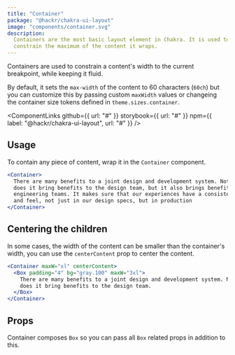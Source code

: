 ```yaml
---
title: "Container"
package: "@hackr/chakra-ui-layout"
image: "components/container.svg"
description:
  Containers are the most basic layout element in Chakra. It is used to
  constrain the maximum of the content it wraps.
---
```


Containers are used to constrain a content's width to the current breakpoint,
while keeping it fluid.

By default, it sets the `max-width` of the content to 60 characters (`60ch`) but
you can customize this by passing custom `maxWidth` values or changeing the
container size tokens defined in `theme.sizes.container`.

<ComponentLinks
  github={{ url: "#" }}
  storybook={{ url: "#" }}
  npm={{ label: "@hackr/chakra-ui-layout", url: "#" }}
/>

<carbon-ad></carbon-ad>

## Usage

To contain any piece of content, wrap it in the `Container` component.

```jsx
<Container>
  There are many benefits to a joint design and development system. Not only
  does it bring benefits to the design team, but it also brings benefits to
  engineering teams. It makes sure that our experiences have a consistent look
  and feel, not just in our design specs, but in production
</Container>
```

## Centering the children

In some cases, the width of the content can be smaller than the container's
width, you can use the `centerContent` prop to center the content.

```jsx live=false
<Container maxW="xl" centerContent>
  <Box padding="4" bg="gray.100" maxW="3xl">
    There are many benefits to a joint design and development system. Not only
    does it bring benefits to the design team.
  </Box>
</Container>
```

## Props

Container composes `Box` so you can pass all `Box` related props in addition to
this.

<PropsTable of="Container" />
